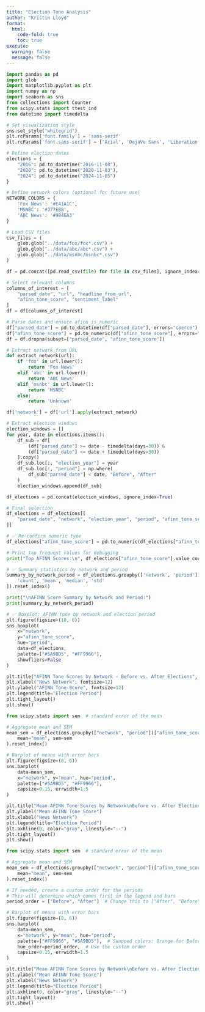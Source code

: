 ```yaml
---
title: "Election Tone Analysis"
author: "Kristin Lloyd"
format: 
  html:
    code-fold: true
    toc: true
execute:
  warning: false
  message: false
---
```


```python
import pandas as pd
import glob
import matplotlib.pyplot as plt
import numpy as np
import seaborn as sns
from collections import Counter
from scipy.stats import ttest_ind
from datetime import timedelta

# Set visualization style
sns.set_style("whitegrid")
plt.rcParams['font.family'] = 'sans-serif'
plt.rcParams['font.sans-serif'] = ['Arial', 'DejaVu Sans', 'Liberation Sans']

# Define election dates
elections = {
    "2016": pd.to_datetime("2016-11-08"),
    "2020": pd.to_datetime("2020-11-03"),
    "2024": pd.to_datetime("2024-11-05")
}

# Define network colors (optional for future use)
NETWORK_COLORS = {
    'Fox News': '#E41A1C',
    'MSNBC': '#377EB8',
    'ABC News': '#984EA3'
}

# Load CSV files
csv_files = (
    glob.glob("../data/fox/fox*.csv") +
    glob.glob("../data/abc/abc*.csv") +
    glob.glob("../data/msnbc/msnbc*.csv")
)

df = pd.concat([pd.read_csv(file) for file in csv_files], ignore_index=True)

# Select relevant columns
columns_of_interest = [
    "parsed_date", "url", "headline_from_url",
    "afinn_tone_score", "sentiment_label"
]
df = df[columns_of_interest]

# Parse dates and ensure afinn is numeric
df["parsed_date"] = pd.to_datetime(df["parsed_date"], errors="coerce").dt.tz_localize(None)
df["afinn_tone_score"] = pd.to_numeric(df["afinn_tone_score"], errors="coerce")
df = df.dropna(subset=["parsed_date", "afinn_tone_score"])

# Extract network from URL
def extract_network(url):
    if 'fox' in url.lower():
        return 'Fox News'
    elif 'abc' in url.lower():
        return 'ABC News'
    elif 'msnbc' in url.lower():
        return 'MSNBC'
    else:
        return 'Unknown'

df['network'] = df['url'].apply(extract_network)

# Extract election windows
election_windows = []
for year, date in elections.items():
    df_sub = df[
        (df["parsed_date"] >= date - timedelta(days=30)) &
        (df["parsed_date"] <= date + timedelta(days=30))
    ].copy()
    df_sub.loc[:, "election_year"] = year
    df_sub.loc[:, "period"] = np.where(
        df_sub["parsed_date"] < date, "Before", "After"
    )
    election_windows.append(df_sub)

df_elections = pd.concat(election_windows, ignore_index=True)

# Final selection
df_elections = df_elections[[
    "parsed_date", "network", "election_year", "period", "afinn_tone_score"
]]

# ✅ Re-confirm numeric type
df_elections["afinn_tone_score"] = pd.to_numeric(df_elections["afinn_tone_score"], errors="coerce")

# Print top frequent values for debugging
print("Top AFINN Scores:\n", df_elections["afinn_tone_score"].value_counts().head(10))

# ✅ Summary statistics by network and period
summary_by_network_period = df_elections.groupby(['network', 'period'])['afinn_tone_score'].agg([
    'count', 'mean', 'median', 'std'
]).reset_index()

print("\nAFINN Score Summary by Network and Period:")
print(summary_by_network_period)

# ✅ Boxplot: AFINN tone by network and election period
plt.figure(figsize=(10, 6))
sns.boxplot(
    x="network", 
    y="afinn_tone_score", 
    hue="period",
    data=df_elections,
    palette=["#5A9BD5", "#FF9966"],
    showfliers=False
)

plt.title("AFINN Tone Scores by Network - Before vs. After Elections", fontsize=14)
plt.xlabel("News Network", fontsize=12)
plt.ylabel("AFINN Tone Score", fontsize=12)
plt.legend(title="Election Period")
plt.tight_layout()
plt.show()

```

```python

from scipy.stats import sem  # standard error of the mean

# Aggregate mean and SEM
mean_sem = df_elections.groupby(["network", "period"])["afinn_tone_score"].agg(
    mean="mean", sem=sem
).reset_index()

# Barplot of means with error bars
plt.figure(figsize=(8, 6))
sns.barplot(
    data=mean_sem,
    x="network", y="mean", hue="period",
    palette=["#5A9BD5", "#FF9966"],
    capsize=0.15, errwidth=1.5
)

plt.title("Mean AFINN Tone Scores by Network\nBefore vs. After Elections", fontsize=14)
plt.ylabel("Mean AFINN Tone Score")
plt.xlabel("News Network")
plt.legend(title="Election Period")
plt.axhline(0, color="gray", linestyle="--")
plt.tight_layout()
plt.show()

```

```python

from scipy.stats import sem  # standard error of the mean

# Aggregate mean and SEM
mean_sem = df_elections.groupby(["network", "period"])["afinn_tone_score"].agg(
    mean="mean", sem=sem
).reset_index()

# If needed, create a custom order for the periods
# This will determine which comes first in the legend and bars
period_order = ["Before", "After"]  # Change this to ["After", "Before"] if needed

# Barplot of means with error bars
plt.figure(figsize=(8, 6))
sns.barplot(
    data=mean_sem,
    x="network", y="mean", hue="period",
    palette=["#FF9966", "#5A9BD5"],  # Swapped colors: Orange for Before, Blue for After
    hue_order=period_order,  # Use the custom order
    capsize=0.15, errwidth=1.5
)

plt.title("Mean AFINN Tone Scores by Network\nBefore vs. After Elections", fontsize=14)
plt.ylabel("Mean AFINN Tone Score")
plt.xlabel("News Network")
plt.legend(title="Election Period")
plt.axhline(0, color="gray", linestyle="--")
plt.tight_layout()
plt.show()

```